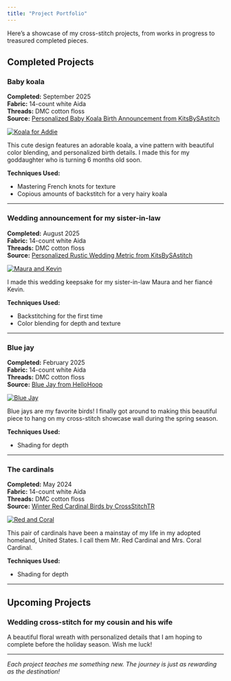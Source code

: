 ```yaml
---
title: "Project Portfolio"
---
```


Here's a showcase of my cross-stitch projects, from works in progress to treasured completed pieces.

## Completed Projects

### Baby koala

**Completed:** September 2025  
**Fabric:** 14-count white Aida  
**Threads:** DMC cotton floss  
**Source:** [Personalized Baby Koala Birth Announcement from KitsBySAstitch](https://www.etsy.com/listing/1718843406/personalized-birth-announcement-cross)


[![Koala for Addie](images/baby-koala-updated.jpg){.project-image}](images/baby-koala-updated.jpg)

This cute design features an adorable koala, a vine pattern with beautiful color blending, and personalized birth details. I made this for my goddaughter who is turning 6 months old soon.

**Techniques Used:**

- Mastering French knots for texture
- Copious amounts of backstitch for a very hairy koala

---

### Wedding announcement for my sister-in-law
**Completed:** August 2025  
**Fabric:** 14-count white Aida  
**Threads:** DMC cotton floss  
**Source:** [Personalized Rustic Wedding Metric from KitsBySAstitch](https://www.etsy.com/listing/1662291456/personalized-rustic-wedding-metric-with)

[![Maura and Kevin](images/wedding-announcement-mk.jpg){.project-image}](images/wedding-announcement-mk.jpg)

I made this wedding keepsake for my sister-in-law Maura and her fianc&eacute; Kevin.

**Techniques Used:**

- Backstitching for the first time  
- Color blending for depth and texture  

---

### Blue jay
**Completed:** February 2025    
**Fabric:** 14-count white Aida   
**Threads:** DMC cotton floss  
**Source:** [Blue Jay from HelloHoop](https://www.etsy.com/listing/965678244/blue-jay-cross-stitch-pattern-birds) 

[![Blue Jay](images/blue-jay.jpeg){.project-image}](images/blue-jay.jpeg)

Blue jays are my favorite birds! I finally got around to making this beautiful piece to hang on my cross-stitch showcase wall during the spring season.

**Techniques Used:**

- Shading for depth  

---

### The cardinals
**Completed:** May 2024  
**Fabric:** 14-count white Aida   
**Threads:** DMC cotton floss  
**Source:** [Winter Red Cardinal Birds by CrossStitchTR](https://www.etsy.com/listing/1141169836/winter-red-cardinal-birds-pdf-counted) 

[![Red and Coral](images/cardinals-couple.jpg){.project-image}](images/cardinals-couple.jpg)

This pair of cardinals have been a mainstay of my life in my adopted homeland, United States. I call them Mr. Red Cardinal and Mrs. Coral Cardinal.

**Techniques Used:**

- Shading for depth  


---

## Upcoming Projects

### Wedding cross-stitch for my cousin and his wife
A beautiful floral wreath with personalized details that I am hoping to complete before the holiday season. Wish me luck!

---

*Each project teaches me something new. The journey is just as rewarding as the destination!*